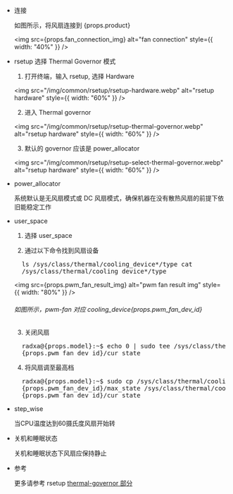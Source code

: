 - 连接

  如图所示，将风扇连接到 {props.product}

  <img
    src={props.fan_connection_img}
    alt="fan connection"
    style={{ width: "40%" }}
  />

- rsetup 选择 Thermal Governor 模式

  1. 打开终端，输入 rsetup, 选择 Hardware

  <img
    src="/img/common/rsetup/rsetup-hardware.webp"
    alt="rsetup hardware"
    style={{ width: "60%" }}
  />

  2. 进入 Thermal governor

  <img
    src="/img/common/rsetup/rsetup-thermal-governor.webp"
    alt="rsetup hardware"
    style={{ width: "60%" }}
  />

  3. 默认的 governor 应该是 power_allocator

  <img
    src="/img/common/rsetup/rsetup-select-thermal-governor.webp"
    alt="rsetup hardware"
    style={{ width: "60%" }}
  />

- power_allocator

  系统默认是无风扇模式或 DC 风扇模式，确保机器在没有散热风扇的前提下依旧能稳定工作

- user_space

  1. 选择 user_space

  2. 通过以下命令找到风扇设备

  <pre>
    ls /sys/class/thermal/cooling_device*/type cat
    /sys/class/thermal/cooling_device*/type
  </pre>

  <img
    src={props.pwm_fan_result_img}
    alt="pwm fan result img"
    style={{ width: "80%" }}
  />

  <h6>如图所示，pwm-fan 对应 cooling_device{props.pwm_fan_dev_id}</h6>

  3. 关闭风扇

  <pre>
    radxa@{props.model}:~$ echo 0 | sudo tee /sys/class/thermal/cooling_device
    {props.pwm_fan_dev_id}/cur_state
  </pre>

  4. 将风扇调至最高档

  <pre>
    radxa@{props.model}:~$ sudo cp /sys/class/thermal/cooling_device
    {props.pwm_fan_dev_id}/max_state /sys/class/thermal/cooling_device
    {props.pwm_fan_dev_id}/cur_state
  </pre>

- step_wise

  当CPU温度达到60摄氏度风扇开始转

- 关机和睡眠状态

  关机和睡眠状态下风扇应保持静止

- 参考

  更多请参考 rsetup <a href={props.thermal_governor_path} > thermal-governor 部分</a>
